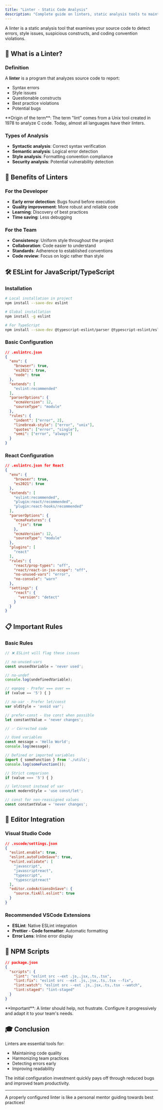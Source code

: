 ```yaml
---
title: "Linter - Static Code Analysis"
description: "Complete guide on linters, static analysis tools to maintain code quality and consistency in your development projects."
---
```



A linter is a static analysis tool that examines your source code to detect errors, style issues, suspicious constructs, and coding convention violations.

## 🎯 What is a Linter?

### Definition

A **linter** is a program that analyzes source code to report:
- Syntax errors
- Style issues
- Questionable constructs
- Best practice violations
- Potential bugs

<Note>
**Origin of the term**: The term "lint" comes from a Unix tool created in 1978 to analyze C code. Today, almost all languages have their linters.
</Note>

### Types of Analysis

- **Syntactic analysis**: Correct syntax verification
- **Semantic analysis**: Logical error detection
- **Style analysis**: Formatting convention compliance
- **Security analysis**: Potential vulnerability detection

## 🚀 Benefits of Linters

### For the Developer

- **Early error detection**: Bugs found before execution
- **Quality improvement**: More robust and reliable code
- **Learning**: Discovery of best practices
- **Time saving**: Less debugging

### For the Team

- **Consistency**: Uniform style throughout the project
- **Collaboration**: Code easier to understand
- **Standards**: Adherence to established conventions
- **Code review**: Focus on logic rather than style

## 🛠️ ESLint for JavaScript/TypeScript

### Installation

```bash
# Local installation in project
npm install --save-dev eslint

# Global installation
npm install -g eslint

# For TypeScript
npm install --save-dev @typescript-eslint/parser @typescript-eslint/eslint-plugin
```

### Basic Configuration

```json
// .eslintrc.json
{
  "env": {
    "browser": true,
    "es2021": true,
    "node": true
  },
  "extends": [
    "eslint:recommended"
  ],
  "parserOptions": {
    "ecmaVersion": 12,
    "sourceType": "module"
  },
  "rules": {
    "indent": ["error", 2],
    "linebreak-style": ["error", "unix"],
    "quotes": ["error", "single"],
    "semi": ["error", "always"]
  }
}
```

### React Configuration

```json
// .eslintrc.json for React
{
  "env": {
    "browser": true,
    "es2021": true
  },
  "extends": [
    "eslint:recommended",
    "plugin:react/recommended",
    "plugin:react-hooks/recommended"
  ],
  "parserOptions": {
    "ecmaFeatures": {
      "jsx": true
    },
    "ecmaVersion": 12,
    "sourceType": "module"
  },
  "plugins": [
    "react"
  ],
  "rules": {
    "react/prop-types": "off",
    "react/react-in-jsx-scope": "off",
    "no-unused-vars": "error",
    "no-console": "warn"
  },
  "settings": {
    "react": {
      "version": "detect"
    }
  }
}
```

## 📋 Important Rules

### Basic Rules

```javascript
// ❌ ESLint will flag these issues

// no-unused-vars
const unusedVariable = 'never used';

// no-undef
console.log(undefinedVariable);

// eqeqeq - Prefer === over ==
if (value == '5') { }

// no-var - Prefer let/const
var oldStyle = 'avoid var';

// prefer-const - Use const when possible
let constantValue = 'never changes';
```

```javascript
// ✅ Corrected code

// Used variables
const message = 'Hello World';
console.log(message);

// Defined or imported variables
import { someFunction } from './utils';
console.log(someFunction());

// Strict comparison
if (value === '5') { }

// let/const instead of var
const modernStyle = 'use const/let';

// const for non-reassigned values
const constantValue = 'never changes';
```

## 🎨 Editor Integration

### Visual Studio Code

```json
// .vscode/settings.json
{
  "eslint.enable": true,
  "eslint.autoFixOnSave": true,
  "eslint.validate": [
    "javascript",
    "javascriptreact",
    "typescript",
    "typescriptreact"
  ],
  "editor.codeActionsOnSave": {
    "source.fixAll.eslint": true
  }
}
```

### Recommended VSCode Extensions

- **ESLint**: Native ESLint integration
- **Prettier - Code formatter**: Automatic formatting
- **Error Lens**: Inline error display

## 🔧 NPM Scripts

```json
// package.json
{
  "scripts": {
    "lint": "eslint src --ext .js,.jsx,.ts,.tsx",
    "lint:fix": "eslint src --ext .js,.jsx,.ts,.tsx --fix",
    "lint:watch": "eslint src --ext .js,.jsx,.ts,.tsx --watch",
    "lint:staged": "lint-staged"
  }
}
```

<Note type="warning">
**Important**: A linter should help, not frustrate. Configure it progressively and adapt it to your team's needs.
</Note>

## 🎓 Conclusion

Linters are essential tools for:
- Maintaining code quality
- Harmonizing team practices
- Detecting errors early
- Improving readability

The initial configuration investment quickly pays off through reduced bugs and improved team productivity.

---

A properly configured linter is like a personal mentor guiding towards best practices!